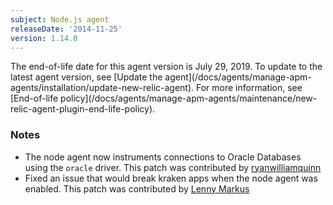```yaml
---
subject: Node.js agent
releaseDate: '2014-11-25'
version: 1.14.0
---
```


<Callout variant="important">
  The end-of-life date for this agent version is July 29, 2019. To update to the latest agent version, see [Update the agent](/docs/agents/manage-apm-agents/installation/update-new-relic-agent). For more information, see [End-of-life policy](/docs/agents/manage-apm-agents/maintenance/new-relic-agent-plugin-end-life-policy).
</Callout>

### Notes

* The node agent now instruments connections to Oracle Databases using the `oracle` driver. This patch was contributed by [ryanwilliamquinn](https://github.com/ryanwilliamquinn)
* Fixed an issue that would break kraken apps when the node agent was enabled. This patch was contributed by [Lenny Markus](https://github.com/lmarkus)
